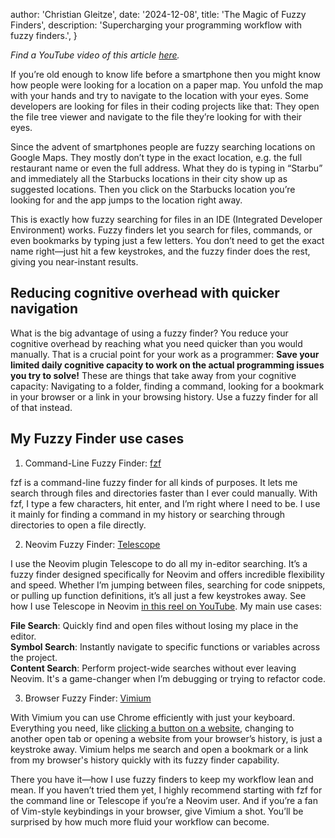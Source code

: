
  author: 'Christian Gleitze',
  date: '2024-12-08',
  title: 'The Magic of Fuzzy Finders',
  description: 'Supercharging your programming workflow with fuzzy finders.',
}


_Find a YouTube video of this article [here](https://www.youtube.com/watch?v=sT5pp0jDN6s)._

If you’re old enough to know life before a smartphone then you might know how people were looking for a location on a paper map. You unfold the map with your hands and try to navigate to the location with your eyes. Some developers are looking for files in their coding projects like that: They open the file tree viewer and navigate to the file they’re looking for with their eyes.

Since the advent of smartphones people are fuzzy searching locations on Google Maps. They mostly don’t type in the exact location, e.g. the full restaurant name or even the full address. What they do is typing in “Starbu” and immediately all the Starbucks locations in their city show up as suggested locations. Then you click on the Starbucks location you’re looking for and the app jumps to the location right away.

This is exactly how fuzzy searching for files in an IDE (Integrated Developer Environment) works. Fuzzy finders let you search for files, commands, or even bookmarks by typing just a few letters. You don’t need to get the exact name right—just hit a few keystrokes, and the fuzzy finder does the rest, giving you near-instant results.

## Reducing cognitive overhead with quicker navigation

What is the big advantage of using a fuzzy finder? You reduce your cognitive overhead by reaching what you need quicker than you would manually. That is a crucial point for your work as a programmer: **Save your limited daily cognitive capacity to work on the actual programming issues you try to solve!** These are things that take away from your cognitive capacity: Navigating to a folder, finding a command, looking for a bookmark in your browser or a link in your browsing history. Use a fuzzy finder for all of that instead.

## My Fuzzy Finder use cases

1. Command-Line Fuzzy Finder: [fzf](https://github.com/junegunn/fzf)

fzf is a command-line fuzzy finder for all kinds of purposes. It lets me search through files and directories faster than I ever could manually. With fzf, I type a few characters, hit enter, and I’m right where I need to be. I use it mainly for finding a command in my history or searching through directories to open a file directly.

2. Neovim Fuzzy Finder: [Telescope](https://github.com/nvim-telescope/telescope.nvim)

I use the Neovim plugin Telescope to do all my in-editor searching. It’s a fuzzy finder designed specifically for Neovim and offers incredible flexibility and speed. Whether I’m jumping between files, searching for code snippets, or pulling up function definitions, it’s all just a few keystrokes away. See how I use Telescope in Neovim [in this reel on YouTube](https://youtube.com/shorts/DFFUJft-EFw). My main use cases:

**File Search**: Quickly find and open files without losing my place in the editor.\
**Symbol Search**: Instantly navigate to specific functions or variables across the project.\
**Content Search**: Perform project-wide searches without ever leaving Neovim. It's a game-changer when I’m debugging or trying to refactor code.

3. Browser Fuzzy Finder: [Vimium](https://vimium.github.io/)

With Vimium you can use Chrome efficiently with just your keyboard. Everything you need, like [clicking a button on a website](https://youtube.com/shorts/eG7baTfOFfk), changing to another open tab or opening a website from your browser’s history, is just a keystroke away. Vimium helps me search and open a bookmark or a link from my browser's history quickly with its fuzzy finder capability.

There you have it—how I use fuzzy finders to keep my workflow lean and mean. If you haven’t tried them yet, I highly recommend starting with fzf for the command line or Telescope if you’re a Neovim user. And if you’re a fan of Vim-style keybindings in your browser, give Vimium a shot. You’ll be surprised by how much more fluid your workflow can become.

